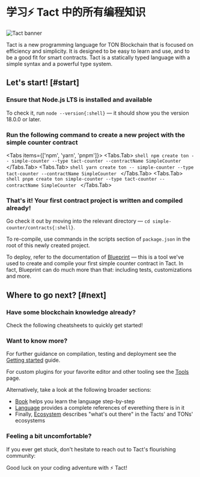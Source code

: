 # 学习⚡ Tact 中的所有编程知识


![Tact banner](public/banner.jpeg)

Tact is a new programming language for TON Blockchain that is focused on efficiency and simplicity. It is designed to be easy to learn and use, and to be a good fit for smart contracts. Tact is a statically typed language with a simple syntax and a powerful type system.

## Let's start! [#start]

<Steps>

### Ensure that Node.js LTS is installed and available

To check it, run `node --version{:shell}` — it should show you the version 18.0.0 or later.

### Run the following command to create a new project with the simple counter contract

<Tabs items={['npm', 'yarn', 'pnpm']}>
  <Tabs.Tab>
    ```shell
    npm create ton -- simple-counter --type tact-counter --contractName SimpleCounter
    ```
  </Tabs.Tab>
  <Tabs.Tab>
    ```shell
    yarn create ton -- simple-counter --type tact-counter --contractName SimpleCounter
    ```
  </Tabs.Tab>
  <Tabs.Tab>
    ```shell
    pnpm create ton simple-counter --type tact-counter --contractName SimpleCounter
    ```
  </Tabs.Tab>
</Tabs>

### That's it! Your first contract project is written and compiled already!

Go check it out by moving into the relevant directory — `cd simple-counter/contracts{:shell}`.

To re-compile, use commands in the scripts section of `package.json` in the root of this newly created project.

To deploy, refer to the documentation of [Blueprint](https://github.com/ton-org/blueprint) — this is a tool we've used to create and compile your first simple counter contract in Tact. In fact, Blueprint can do much more than that: including tests, customizations and more.

</Steps>

## Where to go next? [#next]

<Steps>

### Have some blockchain knowledge already?

Check the following cheatsheets to quickly get started!

<Cards>
  <Cards.Card
    icon="💎 "
    title="Coming from FunC (TON)"
    href="/book/cs/from-func"
  />
  <Cards.Card
    icon="🔷 "
    title="Coming from Solidity (Ethereum)"
    href="/book/cs/from-solidity"
  />
</Cards>

### Want to know more?

For further guidance on compilation, testing and deployment see the [Getting started](/book/guides/getting-started) guide.

For custom plugins for your favorite editor and other tooling see the [Tools](/ecosystem/tools/overview) page.

Alternatively, take a look at the following broader sections:

- [Book](/book) helps you learn the language step-by-step
- [Language](/language) provides a complete references of everething there is in it
- Finally, [Ecosystem](/ecosystem) describes "what's out there" in the Tacts' and TONs' ecosystems

<Cards>
  <Cards.Card
    icon="📚 "
    title="Read the Book of Tact"
    href="/book"
  />
  <Cards.Card
    icon="🔬 "
    title="Study the Language"
    href="/language"
  />
  <Cards.Card
    icon="🗺️ "
    title="Embrace the Ecosystem"
    href="/ecosystem"
  />
</Cards>

### Feeling a bit uncomfortable?

If you ever get stuck, don't hesitate to reach out to Tact's flourishing community:

<Cards>
  <Cards.Card
    icon="✈️ "
    title="Telegram Group"
    href="https://t.me/tactlang"
  />
  <Cards.Card
    icon="🐦 "
    title="X/Twitter"
    href="https://twitter.com/tact_language"
  />
</Cards>

Good luck on your coding adventure with ⚡ Tact!

</Steps>
